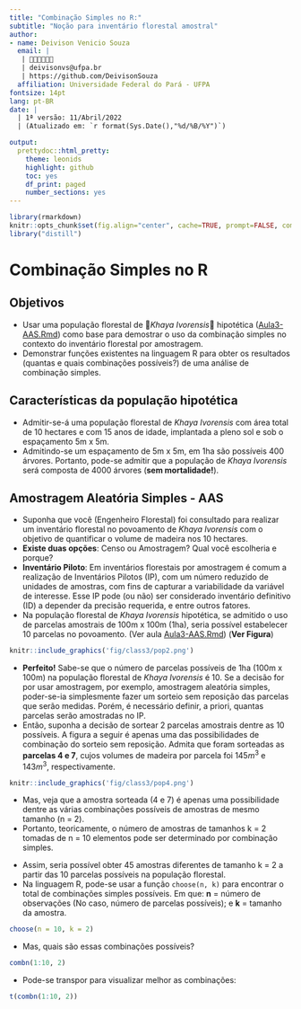 ```yaml
---
title: "Combinação Simples no R:"
subtitle: "Noção para inventário florestal amostral"
author:
- name: Deivison Venicio Souza
  email: |
   | 🌳🌳🌳🌳🌳🌳
   | deivisonvs@ufpa.br
   | https://github.com/DeivisonSouza
  affiliation: Universidade Federal do Pará - UFPA
fontsize: 14pt
lang: pt-BR
date: |
  | 1ª versão: 11/Abril/2022
  | (Atualizado em: `r format(Sys.Date(),"%d/%B/%Y")`)

output:
  prettydoc::html_pretty:
    theme: leonids
    highlight: github
    toc: yes
    df_print: paged
    number_sections: yes
---
```


```r
library(rmarkdown)
knitr::opts_chunk$set(fig.align="center", cache=TRUE, prompt=FALSE, comment = NA, eval = TRUE)
library("distill")
```

# Combinação Simples no R

## Objetivos

- Usar uma população florestal de 🌳*Khaya Ivorensis*🌳 hipotética ([Aula3-AAS.Rmd](https://deivisonsouza.github.io/FL03039-Inventario-Florestal/Slides/Aula3-AAS.html)) como base para demostrar o uso da combinação simples no contexto do inventário florestal por amostragem.
- Demonstrar funções existentes na linguagem R para obter os resultados (quantas e quais combinações possíveis?) de uma análise de combinação simples.

## Características da população hipotética

- Admitir-se-á uma população florestal de *Khaya Ivorensis* com área total de 10 hectares e com 15 anos de idade, implantada a pleno sol e sob o espaçamento 5m x 5m.
- Admitindo-se um espaçamento de 5m x 5m, em 1ha são possíveis 400 árvores. Portanto, pode-se admitir que a população de *Khaya Ivorensis* será composta de 4000 árvores (**sem mortalidade!**).

## Amostragem Aleatória Simples - AAS

- Suponha que você (Engenheiro Florestal) foi consultado para realizar um inventário florestal no povoamento de *Khaya Ivorensis* com o objetivo de quantificar o volume de madeira nos 10 hectares.
- **Existe duas opções**: Censo ou Amostragem? Qual você escolheria e porque?
- **Inventário Piloto**: Em inventários florestais por amostragem é comum a realização de Inventários Pilotos (IP), com um número reduzido de unidades de amostras, com fins de capturar a variabilidade da variável de interesse. Esse IP pode (ou não) ser considerado inventário definitivo (ID) a depender da precisão requerida, e entre outros fatores.
- Na população florestal de *Khaya Ivorensis* hipotética, se admitido o uso de parcelas amostrais de 100m x 100m (1ha), seria possível estabelecer 10 parcelas no povoamento. (Ver aula [Aula3-AAS.Rmd](https://deivisonsouza.github.io/FL03039-Inventario-Florestal/Slides/Aula3-AAS.html)) (**Ver Figura**)

```r
knitr::include_graphics('fig/class3/pop2.png')
```

- **Perfeito!** Sabe-se que o número de parcelas possíveis de 1ha (100m x 100m) na população florestal de *Khaya Ivorensis* é 10. Se a decisão for por usar amostragem, por exemplo, amostragem aleatória simples, poder-se-ia simplesmente fazer um sorteio sem reposição das parcelas que serão medidas. Porém, é necessário definir, a priori, quantas parcelas serão amostradas no IP.
- Então, suponha a decisão de sortear 2 parcelas amostrais dentre as 10 possíveis. A figura a seguir é apenas uma das possibilidades de combinação do sorteio sem reposição. Admita que foram sorteadas as **parcelas 4 e 7**, cujos volumes de madeira por parcela foi $145m^3$ e $143m^3$, respectivamente.

```r
knitr::include_graphics('fig/class3/pop4.png')
```

- Mas, veja que a amostra sorteada (4 e 7) é apenas uma possibilidade dentre as várias combinações possíveis de amostras de mesmo tamanho (n = 2).
- Portanto, teoricamente, o número de amostras de tamanhos k = 2 tomadas de n = 10 elementos pode ser determinado por combinação simples.

\begin{equation*}
\normalsize
C_{n,k} =\frac{n!}{k!(n-k)!} \\~\\~\\
C_{10,2} =\frac{10!}{2!(10-2)!} = \frac{(10).(9).(8!)}{2!(8!)} = \frac{(10).(9)}{2} = \color{blue}{45}
\end{equation*}

- Assim, seria possível obter 45 amostras diferentes de tamanho k = 2 a partir das 10 parcelas possíveis na população florestal.
- Na linguagem R, pode-se usar a função `choose(n, k)` para encontrar o total de combinações simples possíveis. Em que: **n** = número de observações (No caso, número de parcelas possíveis); e **k** = tamanho da amostra.

```r
choose(n = 10, k = 2)
```

- Mas, quais são essas combinações possíveis?

```r
combn(1:10, 2)
```

- Pode-se transpor para visualizar melhor as combinações:

```r
t(combn(1:10, 2))
```
